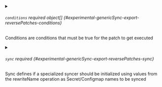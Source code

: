 

<PartialOp />


<PartialFrompath />


<PartialPath />


<PartialNamepath />


<PartialNamespacepath />


<PartialValue />


<PartialRegex />



<details className="config-field" data-expandable="true">
<summary>

###### `conditions` <span className="config-field-required" data-required="false">required</span> <span className="config-field-type">object[]</span> <span className="config-field-default"></span> <span className="config-field-enum"></span> {#experimental-genericSync-export-reversePatches-conditions}

Conditions are conditions that must be true for
the patch to get executed

</summary>

<PartialConditionsreference />


</details>


<PartialIgnore />



<details className="config-field" data-expandable="true">
<summary>

###### `sync` <span className="config-field-required" data-required="false">required</span> <span className="config-field-type"></span> <span className="config-field-default"></span> <span className="config-field-enum"></span> {#experimental-genericSync-export-reversePatches-sync}

Sync defines if a specialized syncer should be initialized using values
from the rewriteName operation as Secret/Configmap names to be synced

</summary>

<PartialSyncreference />


</details>
